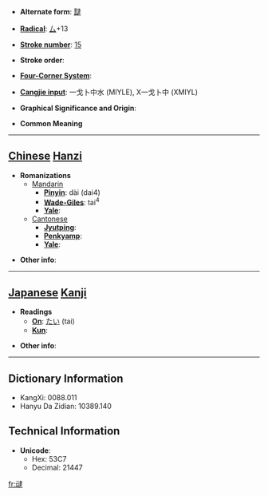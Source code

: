 * '''Alternate form''': [[靆]]

* '''[[Wiktionary:Chinese radical index| Radical]]''': [[Wiktionary:Chinese radical index 厶|厶]]+13

* '''[[Wiktionary:Chinese total strokes index|Stroke number]]''': [[Wiktionary:Chinese total strokes index 15|15]]

* '''Stroke order''': 

* '''[[Wiktionary:Chinese four corner index|Four-Corner System]]''': 

* '''[[Wiktionary:Chinese Cangjie index|Cangjie input]]''': 一戈卜中水 (MIYLE), X一戈卜中 (XMIYL)

* '''Graphical Significance and Origin''': 

* '''Common Meaning'''

----

== [[Chinese]] [[Hanzi]] ==

* '''Romanizations'''
** [[Mandarin]]
*** '''[[Pinyin]]''': dài (dai4)
*** '''[[Wade-Giles]]''': tai<sup>4</sup>
*** '''[[Yale]]''': 
**[[Cantonese]]
***'''[[Jyutping]]''':
***'''[[Penkyamp]]''': 
***'''[[Yale]]''': 

* '''Other info''': 

----

== [[Japanese]] [[Kanji]] ==

* '''Readings'''
** '''[[On]]''': [[たい]] (tai)
** '''[[Kun]]''': 

* '''Other info''':  

----

== Dictionary Information ==

* KangXi: 0088.011
* Hanyu Da Zidian: 10389.140

== Technical Information ==

* '''Unicode''':
** Hex: 53C7
** Decimal: 21447

[[fr:叇]]